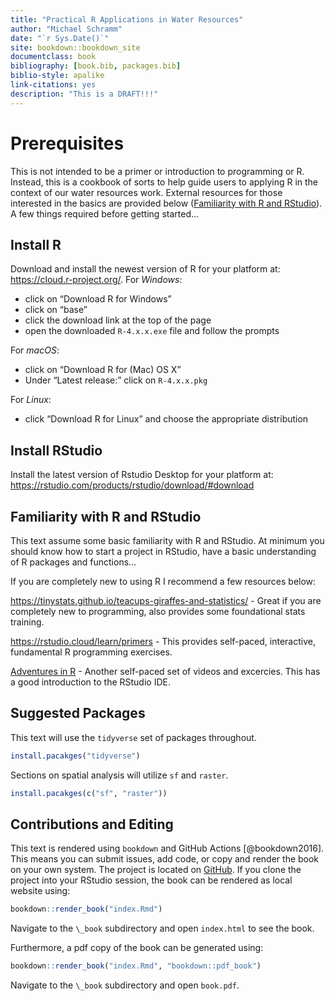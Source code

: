 ```yaml
--- 
title: "Practical R Applications in Water Resources"
author: "Michael Schramm"
date: "`r Sys.Date()`"
site: bookdown::bookdown_site
documentclass: book
bibliography: [book.bib, packages.bib]
biblio-style: apalike
link-citations: yes
description: "This is a DRAFT!!!"
---
```


# Prerequisites {-}

This is not intended to be a primer or introduction to programming or R. Instead, this is a cookbook of sorts to help guide users to applying R in the context of our water resources work. External resources for those interested in the basics are provided below ([Familiarity with R and RStudio](#basics)).
A few things required before getting started...

## Install R {-}

Download and install the newest version of R for your platform at: [https://cloud.r-project.org/](https://cloud.r-project.org/). For *Windows*:

- click on "Download R for Windows"
- click on "base"
- click the download link at the top of the page
- open the downloaded `R-4.x.x.exe` file and follow the prompts

For *macOS*:

- click on "Download R for (Mac) OS X"
- Under "Latest release:" click on `R-4.x.x.pkg`

For *Linux*:

- click "Download R for Linux" and choose the appropriate distribution


## Install RStudio {-}

Install the latest version of Rstudio Desktop for your platform at:
[https://rstudio.com/products/rstudio/download/#download](https://rstudio.com/products/rstudio/download/#download)


## Familiarity with R and RStudio {-#basics}

This text assume some basic familiarity with R and RStudio. At minimum you should know how to start a project in RStudio, have a basic understanding of R packages and functions...


If you are completely new to using R I recommend a few resources below:

[https://tinystats.github.io/teacups-giraffes-and-statistics/](https://tinystats.github.io/teacups-giraffes-and-statistics/) - Great if you are completely new to programming, also provides some foundational stats training.

[https://rstudio.cloud/learn/primers](https://rstudio.cloud/learn/primers) - This provides self-paced, interactive, fundamental R programming exercises.

[Adventures in R](https://www.adventures-in-r.com/post/01-working-in-r/) - Another self-paced set of videos and excercies. This has a good introduction to the RStudio IDE.


## Suggested Packages {-}

This text will use the `tidyverse` set of packages throughout.

```r
install.pacakges("tidyverse")
```


Sections on spatial analysis will utilize `sf` and `raster`.
```r
install.pacakges(c("sf", "raster"))
```

## Contributions and Editing {-}

This text is rendered using `bookdown` and GitHub Actions [@bookdown2016]. This means you can submit issues, add code, or copy and render the book on your own system. The project is located on [GitHub](https://github.com/mps9506/Tutorials). If you clone the project into your RStudio session, the book can be rendered as local website using:

```r
bookdown::render_book("index.Rmd")
```

Navigate to the `\_book` subdirectory and open `index.html` to see the book.

Furthermore, a pdf copy of the book can be generated using:
```r
bookdown::render_book("index.Rmd", "bookdown::pdf_book")
```

Navigate to the `\_book` subdirectory and open `book.pdf`.
